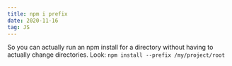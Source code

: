 ```yaml
---
title: npm i prefix
date: 2020-11-16
tag: JS
---
```



So you can actually run an npm install for a directory without having to actually change
directories. Look:
`npm install --prefix /my/project/root`
